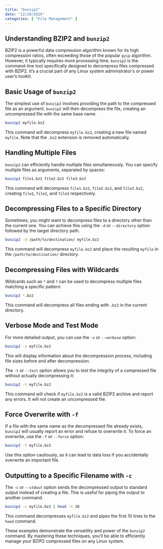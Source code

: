 ```yaml
---
title: "bunzip2"
date: "12/20/2024"
categories: [ "File Management" ]
---
```

## Understanding BZIP2 and `bunzip2`

BZIP2 is a powerful data compression algorithm known for its high compression ratios, often exceeding those of the popular `gzip` algorithm. However, it typically requires more processing time.  `bunzip2` is the command-line tool specifically designed to decompress files compressed with BZIP2.  It's a crucial part of any Linux system administrator's or power user's toolkit.


## Basic Usage of `bunzip2`

The simplest use of `bunzip2` involves providing the path to the compressed file as an argument.  `bunzip2` will then decompress the file, creating an uncompressed file with the same base name.

```bash
bunzip2 myfile.bz2
```

This command will decompress `myfile.bz2`, creating a new file named `myfile`.  Note that the `.bz2` extension is removed automatically.


## Handling Multiple Files

`bunzip2` can efficiently handle multiple files simultaneously.  You can specify multiple files as arguments, separated by spaces:

```bash
bunzip2 file1.bz2 file2.bz2 file3.bz2
```

This command will decompress `file1.bz2`, `file2.bz2`, and `file3.bz2`, creating `file1`, `file2`, and `file3` respectively.


## Decompressing Files to a Specific Directory

Sometimes, you might want to decompress files to a directory other than the current one.  You can achieve this using the `-d` or `--directory` option followed by the target directory path.

```bash
bunzip2 -d /path/to/destination/ myfile.bz2
```

This command will decompress `myfile.bz2` and place the resulting `myfile` in the `/path/to/destination/` directory.


## Decompressing Files with Wildcards

Wildcards such as `*` and `?` can be used to decompress multiple files matching a specific pattern:

```bash
bunzip2 *.bz2
```

This command will decompress all files ending with `.bz2` in the current directory.


## Verbose Mode and Test Mode

For more detailed output, you can use the `-v` or `--verbose` option:

```bash
bunzip2 -v myfile.bz2
```

This will display information about the decompression process, including file sizes before and after decompression.


The `-t` or `--test` option allows you to test the integrity of a compressed file without actually decompressing it:


```bash
bunzip2 -t myfile.bz2
```

This command will check if `myfile.bz2` is a valid BZIP2 archive and report any errors.  It will not create an uncompressed file.



##  Force Overwrite with `-f`

If a file with the same name as the decompressed file already exists, `bunzip2` will usually report an error and refuse to overwrite it.  To force an overwrite, use the `-f` or `--force` option:

```bash
bunzip2 -f myfile.bz2
```

Use this option cautiously, as it can lead to data loss if you accidentally overwrite an important file.


##  Outputting to a Specific Filename with `-c`

The `-c` or `--stdout` option sends the decompressed output to standard output instead of creating a file. This is useful for piping the output to another command.

```bash
bunzip2 -c myfile.bz2 | head -n 10
```

This command decompresses `myfile.bz2` and pipes the first 10 lines to the `head` command.


These examples demonstrate the versatility and power of the `bunzip2` command.  By mastering these techniques, you'll be able to efficiently manage your BZIP2 compressed files on any Linux system.

